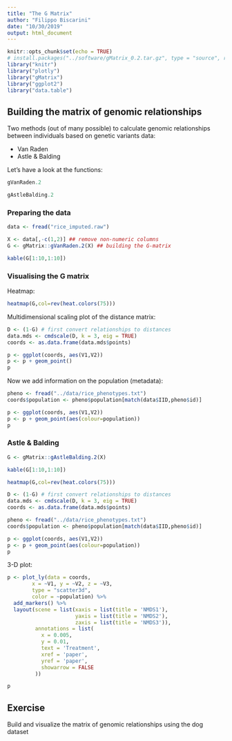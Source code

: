 ```yaml
---
title: "The G Matrix"
author: "Filippo Biscarini"
date: "10/30/2019"
output: html_document
---
```


```r
knitr::opts_chunk$set(echo = TRUE)
# install.packages("../software/gMatrix_0.2.tar.gz", type = "source", repos = NULL)
library("knitr")
library("plotly")
library("gMatrix")
library("ggplot2")
library("data.table")
```

## Building the matrix of genomic relationships

Two methods (out of many possible) to calculate genomic relationships between individuals based on genetic variants data:

- Van Raden
- Astle & Balding

Let's have a look at the functions:


```r
gVanRaden.2
```

```r
gAstleBalding.2
```

### Preparing the data

```r
data <- fread("rice_imputed.raw")
```

```r
X <- data[,-c(1,2)] ## remove non-numeric columns
G <- gMatrix::gVanRaden.2(X) ## building the G-matrix
```

```r
kable(G[1:10,1:10])
```

### Visualising the G matrix

Heatmap:

```r
heatmap(G,col=rev(heat.colors(75)))
```

Multidimensional scaling plot of the distance matrix:

```r
D <- (1-G) # first convert relationships to distances
data.mds <- cmdscale(D, k = 3, eig = TRUE)
coords <- as.data.frame(data.mds$points)

p <- ggplot(coords, aes(V1,V2))
p <- p + geom_point()
p
```

Now we add information on the population (metadata):

```r
pheno <- fread("../data/rice_phenotypes.txt")
coords$population <- pheno$population[match(data$IID,pheno$id)]

p <- ggplot(coords, aes(V1,V2))
p <- p + geom_point(aes(colour=population))
p
```

### Astle & Balding

```r
G <- gMatrix::gAstleBalding.2(X)
```

```r
kable(G[1:10,1:10])
```

```r
heatmap(G,col=rev(heat.colors(75)))
```

```r
D <- (1-G) # first convert relationships to distances
data.mds <- cmdscale(D, k = 3, eig = TRUE)
coords <- as.data.frame(data.mds$points)

pheno <- fread("../data/rice_phenotypes.txt")
coords$population <- pheno$population[match(data$IID,pheno$id)]

p <- ggplot(coords, aes(V1,V2))
p <- p + geom_point(aes(colour=population))
p
```

3-D plot:

```r
p <- plot_ly(data = coords, 
        x = ~V1, y = ~V2, z = ~V3,
        type = "scatter3d",
        color = ~population) %>%
  add_markers() %>%
  layout(scene = list(xaxis = list(title = 'NMDS1'),
                      yaxis = list(title = 'NMDS2'),
                      zaxis = list(title = 'NMDS3')),
         annotations = list(
           x = 0.005,
           y = 0.01,
           text = 'Treatment',
           xref = 'paper',
           yref = 'paper',
           showarrow = FALSE
         ))

p

```

## Exercise

Build and visualize the matrix of genomic relationships using the dog dataset